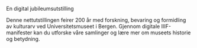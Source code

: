 
<MainHero />

<ContentGrid>

<span className="text-2xl font-bold text-center">En digital jubileumsutstilling</span>

Denne nettutstillingen feirer 200 år med forskning, bevaring og formidling av kulturarv ved Universitetsmuseet i Bergen. Gjennom digitale IIIF-manifester kan du utforske våre samlinger og lære mer om museets historie og betydning.

<NavCards title="Tematiske fortellinger" />

<Carousel title="En institusjon blir til" period="1825-1875" data={data} />

</ContentGrid>